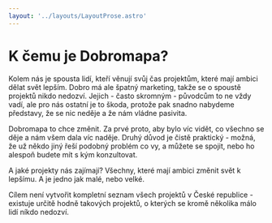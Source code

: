 ```yaml
---
layout: '../layouts/LayoutProse.astro'
---
```


# K čemu je Dobromapa?

Kolem nás je spousta lidí, kteří věnují svůj čas projektům, které mají ambici dělat svět lepším. Dobro má ale špatný marketing, takže se o spoustě projektů nikdo nedozví. Jejich - často skromným - původcům to ne vždy vadí, ale pro nás ostatní je to škoda, protože pak snadno nabydeme představy, že se nic neděje a že nám vládne pasivita.

Dobromapa to chce změnit. Za prvé proto, aby bylo víc vidět, co všechno se děje a nám všem dala víc naděje. Druhý důvod je čistě praktický - možná, že už někdo jiný řeší podobný problém co vy, a můžete se spojit, nebo ho alespoň budete mít s kým konzultovat.

A jaké projekty nás zajímají? Všechny, které mají ambici změnit svět k lepšímu. A je jedno jak malé, nebo velké.

Cílem není vytvořit kompletní seznam všech projektů v České republice - existuje určitě hodně takových projektů, o kterých se kromě několika málo lidí níkdo nedozví.

